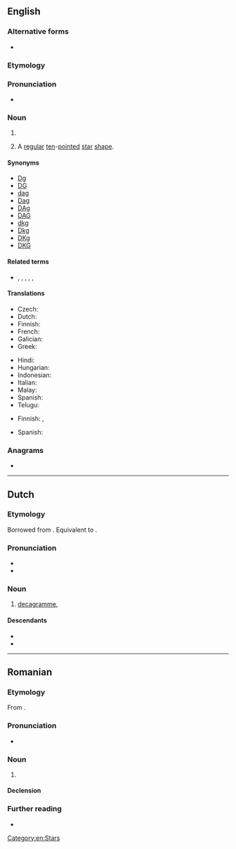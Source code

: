 {{also|deca-gram}}
==English==
{{wikipedia}}

===Alternative forms===
* {{alter|en|[[decagramme]] {{q|UK}}|deca-gramme|deca-gram|dekagram|deka-gram|dekagramme|deka-gramme}}

===Etymology===
{{affix|en|deca-|gram}}

===Pronunciation===
* {{a|UK}} {{IPA|en|/ˈdɛkəɡɹæm/}}

===Noun===
{{en-noun}}

# {{SI-unit|en|deca|gram|mass}}
# {{lb|en|geometry}} A [[regular]] [[ten]]-[[pointed]] [[star]] [[shape]].

====Synonyms====
{{sense|unit (10g)}}
{{top4}}
* [[Dg]]
* [[DG]]
* [[dag]]
* [[Dag]]
* [[DAg]]
* [[DAG]]
* [[dkg]]
* [[Dkg]]
* [[DKg]]
* [[DKG]]
{{bottom}}

====Related terms====
* {{sense|star shape}} {{l|en|pentagram}} {{qualifier|5-pointed}}, {{l|en|hexagram}} {{qualifier|6-pointed}},  {{l|en|heptagram}} {{qualifier|7-pointed}}, {{l|en|octogram}} {{qualifier|8-pointed}}, {{l|en|nonagram}} {{qualifier|9-pointed}}, {{l|en|decagram}} {{qualifier|10-pointed}}

====Translations====
{{trans-top|ten grams}}
* Czech: {{t+|cs|dekagram}}
* Dutch: {{t+|nl|decagram|n|m}}
* Finnish: {{t+|fi|dekagramma}}
* French: {{t|nl|décagramme|m}}
* Galician: {{t|gl|decagramo|m}}
* Greek: {{t|el|δεκάγραμμα}}
{{trans-mid}}
* Hindi: {{t|hi|दशग्राम|m}}
* Hungarian: {{t+|hu|dekagramm}}
* Indonesian: {{t+|id|dekagram}}
* Italian: {{t+|it|decagrammo|m}}
* Malay: {{t|ms|dekagram}}
* Spanish: {{t+|es|decagramo|m}}
* Telugu: {{t|te|డెకాగ్రాము}}
{{trans-bottom}}

{{trans-top|Ten-pointed star}}
* Finnish: {{t|fi|kymmenkanta}}, {{t|fi|dekagrammi}}
{{trans-mid}}
* Spanish: {{t|es|decagrama|m}}
{{trans-bottom}}

===Anagrams===
* {{anagrams|en|a=aacdegmr|card game|cardgame|gamecard}}

[[Category:en:Stars]]

----

==Dutch==

===Etymology===
Borrowed from {{bor|nl|fr|décagramme}}. Equivalent to {{pre|nl|deca|gram}}.

===Pronunciation===
* {{IPA|nl|/ˈdeː.kaːˌɣrɑm/}}
* {{hyph|nl|de|ca|gram}}

===Noun===
{{nl-noun|n|g2=m|-en|-}}

# [[decagramme]], {{l|en|decagram}} {{gloss|10 gramme}}

====Descendants====
* {{desc|id|dekagram|alt=dékagram|bor=1}}
* {{desc|pap|dekagram|bor=1}}

----

==Romanian==

===Etymology===
From {{bor|ro|fr|décagramme}}.

===Pronunciation===
* {{IPA|ro|/de.kaˈɡram/}}

===Noun===
{{ro-noun|n|decagrame}}

# {{l|en|decagram}}

====Declension====
{{ro-noun-n}}

===Further reading===
* {{R:DEX}}
